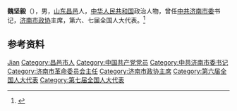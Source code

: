 '''魏坚毅'''（{{bd|1923年||1992年|7月|}}），男，[[山东|山东]][[昌邑|昌邑]]人，[[中华人民共和国|中华人民共和国]]政治人物，曾任[[中共济南市委|中共济南市委]]书记，[[济南市政协|济南市政协]]主席，第六、七届全国人大代表。<ref>{{Cite book|title=中华人民共和国职官志|author=何虎生, 李耀东, 向常福主编|publisher=中国社会出版社|year=2003|isbn=9787800883934|location=北京|pages=}}</ref>

== 参考资料 ==
{{reflist}}

{{中国人物小作品}}
{{中华人民共和国济南市正职领导人}}

{{Authority control}}
{{DEFAULTSORT:Wei魏}}
[[Category:魏姓|Jian]]
[[Category:昌邑市人|Category:昌邑市人]]
[[Category:中国共产党党员|Category:中国共产党党员]]
[[Category:中共济南市委书记|Category:中共济南市委书记]]
[[Category:济南市革命委员会主任|Category:济南市革命委员会主任]]
[[Category:济南市政协主席|Category:济南市政协主席]]
[[Category:第六届全国人大代表|Category:第六届全国人大代表]]
[[Category:第七届全国人大代表|Category:第七届全国人大代表]]